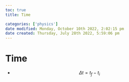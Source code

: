 ```yaml
---
toc: true
title: Time

categories: ['physics']
date modified: Monday, October 10th 2022, 2:02:15 pm
date created: Thursday, July 28th 2022, 5:59:06 pm
---
```


# Time
- $$\Delta t = t_{f}-t_{i}$$



